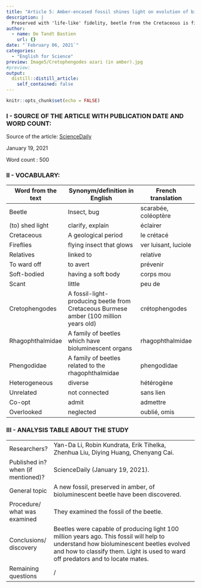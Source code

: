 ```yaml
---
title: "Article 5: Amber-encased fossil shines light on evolution of bioluminescent insects"
description: |
  Preserved with 'life-like' fidelity, beetle from the Cretaceous is fireflies' missing fossil link.
author:
  - name: De Tandt Bastien
    url: {}
date: "`February 06, 2021`"
categories:
  - "English for Science"
preview: Image5/Cretophengodes azari (in amber).jpg
#preview: 
output:
  distill::distill_article:
    self_contained: false
---
```


```r
knitr::opts_chunk$set(echo = FALSE)
```

### I - SOURCE OF THE ARTICLE WITH PUBLICATION DATE AND WORD COUNT:

Source of the article: [ScienceDaily](https://www.sciencedaily.com/releases/2021/01/210119194401.htm?fbclid=IwAR3FKFt7LhEsKep-smobciwa3ll3_yjm5nxJ1k31dQcaC_cSevmVGGunDRA)

January 19, 2021

Word count : 500

### II - VOCABULARY: 

| Word from the text | Synonym/definition in English                                                         | French translation   |
|--------------------|---------------------------------------------------------------------------------------|----------------------|
| Beetle             | Insect, bug                                                                           | scarabée, coléoptère |
| (to) shed light    | clarify, explain                                                                      | éclairer             |
| Cretaceous         | A geological period                                                                   | le crétacé           |
| Fireflies          | flying insect that glows                                                              | ver luisant, luciole |
| Relatives          | linked to                                                                             | relative             |
| To ward off        | to avert                                                                              | prévenir             |
| Soft-bodied        | having a soft body                                                                    | corps mou            |
| Scant              | little                                                                                | peu de               |
| Cretophengodes     | A fossil-light-producing beetle from Cretaceous Burmese amber (100 million years old) | crétophengodes       |
| Rhagophthalmidae   | A family of beetles which have bioluminescent organs                                  | rhagophthalmidae     |
| Phengodidae        | A family of beetles related to the rhagophthalmidae                                   | phengodidae          |
| Heterogeneous      | diverse                                                                               | hétérogène           |
| Unrelated          | not connected                                                                         | sans lien            |
| Co-opt             | admit                                                                                 | admettre             |
| Overlooked         | neglected                                                                             | oublié, omis         |


### III - ANALYSIS TABLE ABOUT THE STUDY 

|                                       |                                                                                                                                                                                                                                           |
|---------------------------------------|-------------------------------------------------------------------------------------------------------------------------------------------------------------------------------------------------------------------------------------------|
| Researchers?                          | Yan-Da Li, Robin Kundrata, Erik Tihelka, Zhenhua Liu, Diying Huang, Chenyang Cai.                                                                                                                                                         |
| Published in? when (if mentioned)?    | ScienceDaily (January 19, 2021).                                                                                                                                                                                                          |
| General topic                         | A new fossil, preserved in amber, of bioluminescent   beetle have been discovered.                                                                                                                                                        |
| Procedure/ what was examined          | They examined the fossil of the beetle.                                                                                                                                                                                                   |
| Conclusions/ discovery                | Beetles were capable of producing light 100   million years ago.     This fossil will help to understand how   bioluminescent beetles evolved and how to classify them.     Light is used to ward off predators and to   locate mates.    |
| Remaining questions                   | /                                                                                                                                                                                                                                         |
